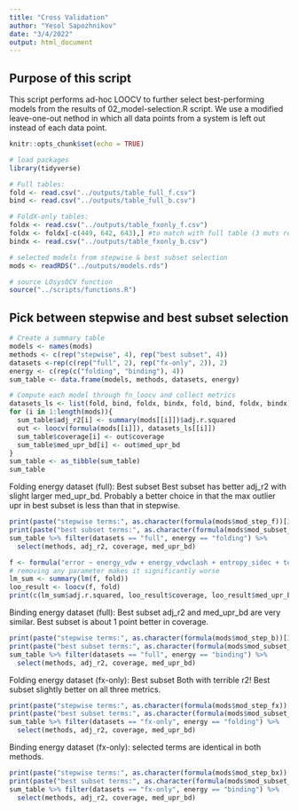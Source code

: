 ```yaml
---
title: "Cross Validation"
author: "Yesol Sapozhnikov"
date: "3/4/2022"
output: html_document
---
```


## Purpose of this script

This script performs ad-hoc LOOCV to further select best-performing models from the results of 02_model-selection.R script. We use a modified leave-one-out nethod in which all data points from a system is left out instead of each data point. 

```r
knitr::opts_chunk$set(echo = TRUE)
```

```r
# load packages
library(tidyverse)

# Full tables:
fold <- read.csv("../outputs/table_full_f.csv")
bind <- read.csv("../outputs/table_full_b.csv")

# FoldX-only tables:
foldx <- read.csv("../outputs/table_fxonly_f.csv")
foldx <- foldx[-c(449, 642, 643),] #to match with full table (3 muts removed d/t non-match with dssp)
bindx <- read.csv("../outputs/table_fxonly_b.csv")

# selected models from stepwise & best subset selection
mods <- readRDS("../outputs/models.rds")

# source LOsysOCV function
source("../scripts/functions.R")
```


## Pick between stepwise and best subset selection

```r
# Create a summary table
models <- names(mods)
methods <- c(rep("stepwise", 4), rep("best subset", 4))
datasets <-rep(c(rep("full", 2), rep("fx-only", 2)), 2)
energy <- c(rep(c("folding", "binding"), 4))
sum_table <- data.frame(models, methods, datasets, energy)

# Compute each model through fn_loocv and collect metrics
datasets_ls <- list(fold, bind, foldx, bindx, fold, bind, foldx, bindx)
for (i in 1:length(mods)){
  sum_table$adj_r2[i] <- summary(mods[[i]])$adj.r.squared
  out <- loocv(formula(mods[[i]]), datasets_ls[[i]])
  sum_table$coverage[i] <- out$coverage
  sum_table$med_upr_bd[i] <- out$med_upr_bd
}
sum_table <- as_tibble(sum_table)
sum_table
```

Folding energy dataset (full): Best subset
Best subset has better adj_r2 with slight larger med_upr_bd. Probably a better choice in that the max outlier upr in best subset is less than that in stepwise.

```r
print(paste("stepwise terms:", as.character(formula(mods$mod_step_f))[3]))
print(paste("best subset terms:", as.character(formula(mods$mod_subset_f))[3]))
sum_table %>% filter(datasets == "full", energy == "folding") %>% 
  select(methods, adj_r2, coverage, med_upr_bd)
```

```r
f <- formula("error ~ energy_vdw + energy_vdwclash + entropy_sidec + total_sd + P + str")
# removing any parameter makes it significantly worse
lm_sum <- summary(lm(f, fold))
loo_result <- loocv(f, fold)
print(c(lm_sum$adj.r.squared, loo_result$coverage, loo_result$med_upr_bd))
```



Binding energy dataset (full): Best subset
adj_r2 and med_upr_bd are very similar. Best subset is about 1 point better in coverage.

```r
print(paste("stepwise terms:", as.character(formula(mods$mod_step_b))[3]))
print(paste("best subset terms:", as.character(formula(mods$mod_subset_b))[3]))
sum_table %>% filter(datasets == "full", energy == "binding") %>% 
  select(methods, adj_r2, coverage, med_upr_bd)
```


Folding energy dataset (fx-only): Best subset
Both with terrible r2! Best subset slightly better on all three metrics.

```r
print(paste("stepwise terms:", as.character(formula(mods$mod_step_fx))[3]))
print(paste("best subset terms:", as.character(formula(mods$mod_subset_fx))[3]))
sum_table %>% filter(datasets == "fx-only", energy == "folding") %>% 
  select(methods, adj_r2, coverage, med_upr_bd)
```



Binding energy dataset (fx-only): selected terms are identical in both methods. 

```r
print(paste("stepwise terms:", as.character(formula(mods$mod_step_bx))[3]))
print(paste("best subset terms:", as.character(formula(mods$mod_subset_bx))[3]))
sum_table %>% filter(datasets == "fx-only", energy == "binding") %>% 
  select(methods, adj_r2, coverage, med_upr_bd)
```






